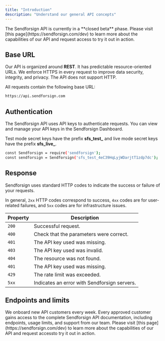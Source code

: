 ```yaml
---
title: "Introduction"
description: "Understand our general API concepts"
---
```

<Note>
The Sendforsign API is currently in a **closed beta** phase. Please visit [this page](https://sendforsign.com/dev) to learn 
more about the capabilities of our API and request access to try it out in action.
</Note>

## Base URL

Our API is organized around **REST**. It has predictable resource-oriented URLs. We enforce HTTPS in every request 
to improve data security, integrity, and privacy. The API does not support HTTP.

All requests contain the following base URL:
```bash
https://api.sendforsign.com
```

## Authentication

The Sendforsign API uses API keys to authenticate requests. 
You can view and manage your API keys in the Sendforsign Dashboard.

Test mode secret keys have the prefix **sfs_test_** and live mode secret keys have 
the prefix **sfs_live_**. 

```bash
const Sendforsign = require('sendforsign');
const sendforsign = Sendforsign('sfs_test_4eC39HqLyjWDarjtT1zdp7dc');
```


## Response 
Sendforsign uses standard HTTP codes to indicate the success or failure of your requests.

In general, `2xx` HTTP codes correspond to success, `4xx` codes are for user-related failures, 
and `5xx` codes are for infrastructure issues.

| Property | Description                           |
| -------- | ------------------------------------- |
| `200`    | Successful request.|
| `400`    | Check that the parameters were correct.|
| `401`    | The API key used was missing.|
| `403`    | The API key used was invalid.|
| `404`    | The resource was not found.|
| `401`    | The API key used was missing.|
| `429`    | The rate limit was exceeded.|
| `5xx`    | Indicates an error with Sendforsign servers.|


## Endpoints and limits
<Note>
We onboard new API customers every week. Every approved customer gains access to the complete Sendforsign API documentation, 
including endpoints, usage limits, and support from our team.
Please visit [this page](https://sendforsign.com/dev) to learn 
more about the capabilities of our API and request accessto try it out in action.
</Note>